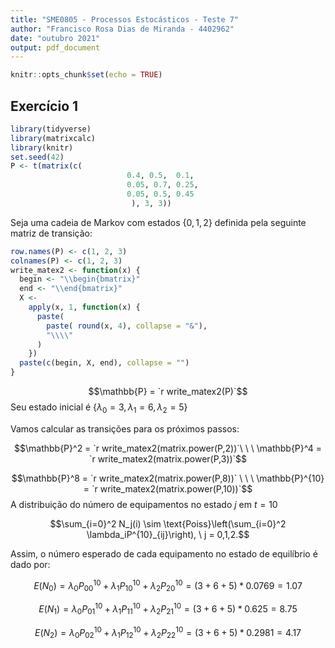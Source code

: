 ```yaml
---
title: "SME0805 - Processos Estocásticos - Teste 7"
author: "Francisco Rosa Dias de Miranda - 4402962"
date: "outubro 2021"
output: pdf_document
---
```

  
```r
knitr::opts_chunk$set(echo = TRUE)
```

## Exercício 1 
```r
library(tidyverse)
library(matrixcalc)
library(knitr)
set.seed(42)
P <- t(matrix(c(
                          0.4, 0.5,  0.1,
                          0.05, 0.7, 0.25,
                          0.05, 0.5, 0.45
                           ), 3, 3))
```

Seja uma cadeia de Markov com estados $\{0, 1, 2\}$ definida pela seguinte matriz de transição:

```r
row.names(P) <- c(1, 2, 3)
colnames(P) <- c(1, 2, 3)
write_matex2 <- function(x) {
  begin <- "\\begin{bmatrix}"
  end <- "\\end{bmatrix}"
  X <-
    apply(x, 1, function(x) {
      paste(
        paste( round(x, 4), collapse = "&"),
        "\\\\"
      )
    })
  paste(c(begin, X, end), collapse = "")
}
```

$$\mathbb{P} =  `r write_matex2(P)`$$
Seu estado inicial é $\{\lambda_0 = 3, \lambda_1 = 6, \lambda_2 = 5 \}$

Vamos calcular as transições para os próximos passos:

$$\mathbb{P}^2 =  `r write_matex2(matrix.power(P,2))`\ \ \ 
\mathbb{P}^4 =  `r write_matex2(matrix.power(P,3))`$$

$$\mathbb{P}^8 =  `r write_matex2(matrix.power(P,8))` \ \ \ 
\mathbb{P}^{10} =  `r write_matex2(matrix.power(P,10))`$$
A distribuição do número de equipamentos no estado $j$ em $t = 10$

$$\sum_{i=0}^2 N_j(i) \sim \text{Poiss}\left(\sum_{i=0}^2 \lambda_iP^{10}_{ij}\right), \ j = 0,1,2.$$

Assim, o número esperado de cada equipamento no estado de equilíbrio é dado por: 

$$E(N_0) = \lambda_0 P^{10}_{00} + \lambda_1P^{10}_{10} + \lambda_2P^{10}_{20} = 
 (3+ 6 + 5)*0.0769 =  1.07$$

$$E(N_1) = \lambda_0 P^{10}_{01} + \lambda_1P^{10}_{11} + \lambda_2P^{10}_{21} =
(3 + 6 + 5) * 0.625 = 8.75$$

$$E(N_2) = \lambda_0 P^{10}_{02} + \lambda_1P^{10}_{12} + \lambda_2P^{10}_{22} = (3 + 6 + 5) * 0.2981 = 4.17$$
  